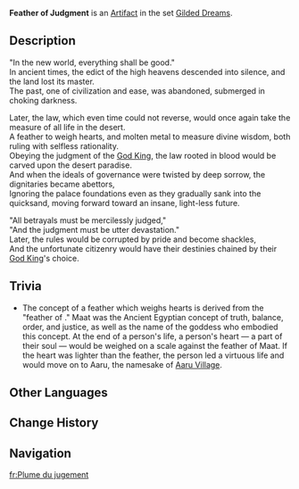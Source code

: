 {{Artifact Infobox
|image = Item Feather of Judgment.png
|set   = Gilded Dreams
|piece = Plume of Death
}}
{{Description|This special feather was once used to weigh the hearts of the guilty, but it has since lost its original function.}}
'''Feather of Judgment''' is an [[Artifact]] in the set [[Gilded Dreams]].

==Description==
"In the new world, everything shall be good."<br />
In ancient times, the edict of the high heavens descended into silence, and the land lost its master.<br />
The past, one of civilization and ease, was abandoned, submerged in choking darkness.

Later, the law, which even time could not reverse, would once again take the measure of all life in the desert.<br />
A feather to weigh hearts, and molten metal to measure divine wisdom, both ruling with selfless rationality.<br />
Obeying the judgment of the [[Scarlet King|God King]], the law rooted in blood would be carved upon the desert paradise.<br />
And when the ideals of governance were twisted by deep sorrow, the dignitaries became abettors,<br />
Ignoring the palace foundations even as they gradually sank into the quicksand, moving forward toward an insane, light-less future.

"All betrayals must be mercilessly judged,"<br />
"And the judgment must be utter devastation."<br />
Later, the rules would be corrupted by pride and become shackles,<br />
And the unfortunate citizenry would have their destinies chained by their [[Scarlet King|God King]]'s choice.

==Trivia==
*The concept of a feather which weighs hearts is derived from the "feather of {{w|Maat}}." Maat was the Ancient Egyptian concept of truth, balance, order, and justice, as well as the name of the goddess who embodied this concept. At the end of a person's life, a person's heart &mdash; a part of their soul &mdash; would be weighed on a scale against the feather of Maat. If the heart was lighter than the feather, the person led a virtuous life and would move on to Aaru, the namesake of [[Aaru Village]].

==Other Languages==
{{Other Languages
|en      = Feather of Judgment
|zhs     = 裁断的翎羽
|zhs_rm  = Cáiduàn de Língyǔ
|zht     = 裁斷的翎羽
|zht_rm  = Cáiduàn de Língyǔ
|zh_tl   = 
|ja      = 裁断の羽根
|ja_rm   = Saidan no Hane
|ja_tl   = Feather of Judgment
|ko      = 심판의 날개
|ko_rm   = Simpan-ui Nalgae
|ko_tl   = Wing of Judgment
|es      = Pluma del Juzgamiento
|es_tl   = Feather of Judgment
|fr      = Plume du jugement
|fr_tl   = Feather of Judgment
|ru      = Перо суждения
|ru_tl   = Feather of Judgment
|th      = Feather of Judgment
|vi      = Lông Vũ Phán Quyết
|vi_tl   = 
|de      = Feder des Urteils
|de_tl   = Feather of Judgment
|id      = Feather of Judgment
|pt      = Pluma do Julgamento
|pt_tl   = Feather of Judgment
|tr      = Yargı Tüyü
|tr_tl   = 
|it      = Piuma del giudizio
|it_tl   = 
}}

==Change History==
{{Change History|3.0}}

==Navigation==
{{Artifact Set Navbox|Gilded Dreams}}

[[fr:Plume du jugement]]